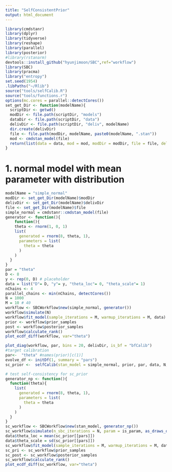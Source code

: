 ```yaml
---
title: "SelfConsistentPrior"
output: html_document
---
```


```r
library(cmdstanr)
library(dplyr)
library(tidyverse)
library(reshape)
library(parallel)
library(posterior)
#library(rstanarm)
devtools::install_github("hyunjimoon/SBC",ref="workflow")
library(SBC)
library(pracma)
library("entropy")
set.seed(1954)
.libPaths("~/Rlib")
source("tools/selfCalib.R")
source("tools/functions.r")
options(mc.cores = parallel::detectCores())
set_get_Dir <- function(modelName){
  scriptDir <- getwd()
  modDir <- file.path(scriptDir, "models")
  dataDir <- file.path(scriptDir, "data")
  delivDir <- file.path(scriptDir, "deliv", modelName)
  dir.create(delivDir)
  file <- file.path(modDir, modelName, paste0(modelName, ".stan"))
  mod <- cmdstan_model(file)
  return(list(data = data, mod = mod, modDir = modDir, file = file, delivDir = delivDir)) 
}

```

# 1. normal model with mean parameter with distribution
```R
modelName = "simple_normal"
modDir <- set_get_Dir(modelName)$modDir
delivDir <- set_get_Dir(modelName)$delivDir
file <- set_get_Dir(modelName)$file
simple_normal = cmdstanr::cmdstan_model(file)
generator <- function(){  
    function(){
    theta <- rnorm(1, 0, 1)
    list(
      generated = rnorm(8, theta, 1),
      parameters = list(
        theta = theta
      )
    )
  }
}
par = "theta"
D <- 8
y <- rep(0, D) # placeholder
data = list("D"= D, "y"= y, "theta_loc"= 0, "theta_scale"= 1)
nChains <- 4
parallel_chains <- min(nChains, detectCores())
N = 1000
M = 10 # 40
workflow <- SBCWorkflow$new(simple_normal, generator())
workflow$simulate(N) 
workflow$fit_model(sample_iterations = M, warmup_iterations = M, data)
prior <- workflow$prior_samples
post <- workflow$posterior_samples
workflow$calculate_rank()
plot_ecdf_diff(workflow, var="theta")

plot_diag(workflow, par, bins = 20, delivDir, is_bf = "bfCalib")
#target calibration
par<-  "theta" #names(prior)[c(1)] 
evolve_df <- initDf(1, summary = "pars")
sc_prior <-  selfCalib(stan_model = simple_normal, prior, par, data, N, M, cnt = 1, evolve_df, delivDir, is_param = FALSE)

# test self-consistency for sc_prior
generator_np <- function(){
  function(theta){
    list(
      generated = rnorm(8, theta, 1),
      parameters = list(
        theta = theta
      )
    )
  }
}
sc_workflow <- SBCWorkflow$new(stan_model, generator_np())
sc_workflow$simulate(n_sbc_iterations = N, param = is_param, as_draws_df(sc_prior)[[pars]])
data$theta_loc = mean(sc_prior[[pars]])  
data$theta_scale = sd(sc_prior[[pars]])
sc_workflow$fit_model(sample_iterations = M, warmup_iterations = M, data)
sc_pri <- sc_workflow$prior_samples
sc_post <- sc_workflow$posterior_samples
sc_workflow$calculate_rank()
plot_ecdf_diff(sc_workflow, var="theta")
```
